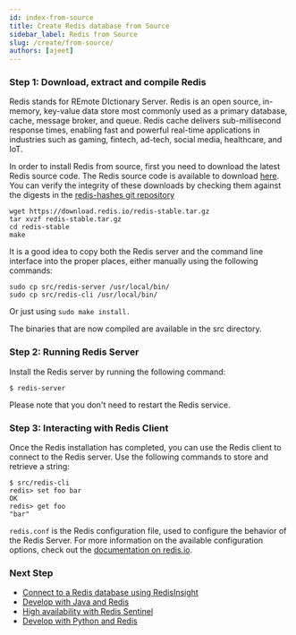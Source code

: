 ```yaml
---
id: index-from-source
title: Create Redis database from Source
sidebar_label: Redis from Source
slug: /create/from-source/
authors: [ajeet]
---
```


### Step 1: Download, extract and compile Redis

Redis stands for  REmote  DIctionary  Server. Redis is an open source, in-memory, key-value data store most commonly used as a primary database, cache, message broker, and queue. Redis cache delivers sub-millisecond response times, enabling fast and powerful real-time applications in industries such as gaming, fintech, ad-tech, social media, healthcare, and IoT.

In order to install Redis from source, first you need to download the latest Redis source code. 
The Redis source code is available to download [here](https://download.redis.io/redis-stable.tar.gz). You can verify the integrity of these downloads by checking them against the digests in the [redis-hashes git repository](https://github.com/redis/redis-hashes)

 
```
wget https://download.redis.io/redis-stable.tar.gz
tar xvzf redis-stable.tar.gz
cd redis-stable
make
```

It is a good idea to copy both the Redis server and the command line interface into the proper places, either manually using the following commands:

```
sudo cp src/redis-server /usr/local/bin/
sudo cp src/redis-cli /usr/local/bin/
```
Or just using ```sudo make install.```

The binaries that are now compiled are available in the src directory. 


### Step 2: Running Redis Server

Install the Redis server by running the following command:
 
```
$ redis-server
```
Please note that you don't need to restart the Redis service.

### Step 3: Interacting with Redis Client

Once the Redis installation has completed, you can use the Redis client to connect to the Redis server.
Use the following commands to store and retrieve a string:
```
$ src/redis-cli
redis> set foo bar
OK
redis> get foo
"bar"
```

`redis.conf` is the Redis configuration file, used to configure the behavior of the Redis Server.  For more information on the available configuration options, check out the [documentation on redis.io](https://redis.io/docs/manual/config/).


### Next Step

- [Connect to a Redis database using RedisInsight](/explore/redisinsight)
- [Develop with Java and Redis](/develop/java)
- [High availability with Redis Sentinel](https://redis.io/docs/manual/sentinel/)
- [Develop with Python and Redis](/develop/python)
